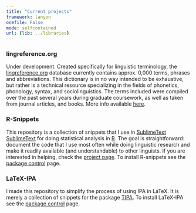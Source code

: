 ```yaml
---
title: "Current projects"
framework: lanyon
onefile: False
mode: selfcontained
url: {lib: ../libraries}
---
```



### lingreference.org  
  Under development. Created specifically for linguistic terminology, the [lingreference.org][lingreference] database currently contains approx. 0,000 terms, phrases and abbreviations. This dictionary is in no way intended to be exhaustive, but rather is a technical resource specializing in the fields of phonetics, phonology, syntax, and sociolinguistics. The terms included were compiled over the past several years during graduate coursework, as well as taken from journal articles, and books. More info available [here](projects/lingreference).

### R-Snippets  
  This repository is a collection of snippets that I use in [SublimeText] [SublimeText] for doing statistical analysis in [R][R]. The goal is straightforward: document the code that I use most often while doing linguistic research and make it readily available (and understandable) to other linguists. If you are interested in helping, check the [project page](projects/R-snippets). To install R-snippets see the [package control][package control R-snippets] page.

### LaTeX-IPA
  I made this repository to simplify the process of using IPA in LaTeX. It is merely a collection of snippets for the package [TIPA][TIPA]. To install LaTeX-IPA see the [package control][package control LaTeX-IPA] page.

[SublimeText]: http://www.sublimetext.com
[R]: http://www.r-project.org
[TIPA]: http://www.ctan.org/pkg/tipa
[lingreference]: http://www.lingreference.org
[package control R-snippets]: https://sublime.wbond.net/packages/R-snippets
[package control LaTeX-IPA]: https://sublime.wbond.net/packages/LaTeX-IPA
